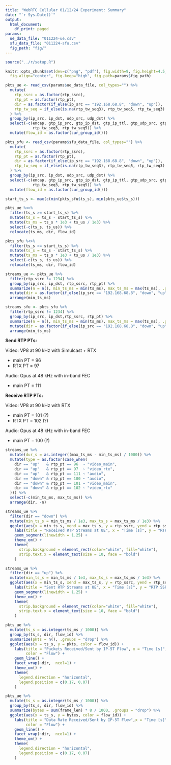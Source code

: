 ```yaml
---
title: "WebRTC Cellular 01/12/24 Experiment: Summary"
date: "`r Sys.Date()`"
output:
  html_document:
    df_print: paged
params:
  ue_data_file: "011224-ue.csv"
  sfu_data_file: "011224-sfu.csv"
  fig_path: "fig/"
---
```


```R
source("../r/setup.R")

knitr::opts_chunk$set(dev=c("png", "pdf"), fig.width=9, fig.height=4.5,
  fig.align="center", fig.keep="high", fig.path=params$fig_path) 
```

```r
pkts_ue <- read_csv(params$ue_data_file, col_types="") %>%
  mutate(
    rtp_ssrc = as.factor(rtp_ssrc),
    rtp_pt = as.factor(rtp_pt),
    dir = as.factor(if_else(ip_src == "192.168.68.8", "down", "up")),
    rtp_tw_seq = if_else(is.na(rtp_tw_seq3), rtp_tw_seq5, rtp_tw_seq3)
  ) %>%
  group_by(ip_src, ip_dst, udp_src, udp_dst) %>%
  select(-c(encap, gtp_ip_src, gtp_ip_dst, gtp_ip_ttl, gtp_udp_src, gtp_udp_dst, ip_ttl,
            rtp_tw_seq3, rtp_tw_seq5)) %>%
  mutate(flow_id = as.factor(cur_group_id()))

pkts_sfu <- read_csv(params$sfu_data_file, col_types="") %>%
  mutate(
    rtp_ssrc = as.factor(rtp_ssrc),
    rtp_pt = as.factor(rtp_pt),
    dir = as.factor(if_else(ip_src == "192.168.68.8", "down", "up")),
    rtp_tw_seq = if_else(is.na(rtp_tw_seq3), rtp_tw_seq5, rtp_tw_seq3)
  ) %>%
  group_by(ip_src, ip_dst, udp_src, udp_dst) %>%
  select(-c(encap, gtp_ip_src, gtp_ip_dst, gtp_ip_ttl, gtp_udp_src, gtp_udp_dst, ip_ttl,
            rtp_tw_seq3, rtp_tw_seq5)) %>%
  mutate(flow_id = as.factor(cur_group_id()))

start_ts_s <- max(c(min(pkts_sfu$ts_s), min(pkts_ue$ts_s)))

pkts_ue %<>%
  filter(ts_s >= start_ts_s) %>%
  mutate(ts_s = ts_s - start_ts_s) %>%
  mutate(ts_ms = ts_s * 1e3 + ts_us / 1e3) %>%
  select(-c(ts_s, ts_us)) %>%
  relocate(ts_ms, dir, flow_id)

pkts_sfu %<>%
  filter(ts_s >= start_ts_s) %>%
  mutate(ts_s = ts_s - start_ts_s) %>%
  mutate(ts_ms = ts_s * 1e3 + ts_us / 1e3) %>%
  select(-c(ts_s, ts_us)) %>%
  relocate(ts_ms, dir, flow_id)
```

```r
streams_ue <- pkts_ue %>%
  filter(rtp_ssrc != 1234) %>%
  group_by(ip_src, ip_dst, rtp_ssrc, rtp_pt) %>%
  summarize(n = n(), min_ts_ms = min(ts_ms), max_ts_ms = max(ts_ms), .groups = "drop") %>%
  mutate(dir = as.factor(if_else(ip_src == "192.168.68.8", "down", "up"))) %>%
  arrange(min_ts_ms)

streams_sfu <- pkts_sfu %>%
  filter(rtp_ssrc != 1234) %>%
  group_by(ip_src, ip_dst,rtp_ssrc, rtp_pt) %>%
  summarize(n = n(), min_ts_ms = min(ts_ms), max_ts_ms = max(ts_ms), .groups = "drop") %>%
  mutate(dir = as.factor(if_else(ip_src == "192.168.68.8", "down", "up"))) %>%
  arrange(min_ts_ms)
```

**Send RTP PTs:**

Video: VP8 at 90 kHz with Simulcast + RTX

-   main PT = 96
-   RTX PT = 97

Audio: Opus at 48 kHz with in-band FEC 

-  main PT = 111

**Receive RTP PTs:**

Video: VP8 at 90 kHz with RTX

-   main PT = 101 (?)
-   RTX PT = 102 (?)

Audio: Opus at 48 kHz with in-band FEC

-   main PT = 100 (?)

```r
streams_ue %>%
  mutate(dur_s = as.integer((max_ts_ms - min_ts_ms) / 1000)) %>%
  mutate(type = as.factor(case_when(
    dir == "up"   & rtp_pt == 96  ~ "video_main",
    dir == "up"   & rtp_pt == 97  ~ "video_rtx",
    dir == "up"   & rtp_pt == 111 ~ "audio",
    dir == "down" & rtp_pt == 100 ~ "audio",
    dir == "down" & rtp_pt == 101 ~ "video_main",
    dir == "down" & rtp_pt == 102 ~ "video_rtx"
  ))) %>%
  select(-c(min_ts_ms, max_ts_ms)) %>%
  arrange(dir, -n)
```

```r
streams_ue %>%
  filter(dir == "down") %>%
  mutate(min_ts_s = min_ts_ms / 1e3, max_ts_s = max_ts_ms / 1e3) %>%
  ggplot(aes(x = min_ts_s, xend = max_ts_s, y = rtp_ssrc, yend = rtp_ssrc, color = rtp_pt)) +
    labs(title = "Received RTP Streams at UE", x = "Time [s]", y = "RTP SSRC", color = "RTP PT") +
    geom_segment(linewidth = 1.25) +
    theme_om() +
    theme(
      strip.background = element_rect(color="white", fill="white"),
      strip.text.x = element_text(size = 10, face = "bold")
    )
```

```r
streams_ue %>%
  filter(dir == "up") %>%
  mutate(min_ts_s = min_ts_ms / 1e3, max_ts_s = max_ts_ms / 1e3) %>%
  ggplot(aes(x = min_ts_s, xend = max_ts_s, y = rtp_ssrc, yend = rtp_ssrc, color = rtp_pt)) +
    labs(title = "Sent RTP Streams at UE", x = "Time [s]", y = "RTP SSRC", color = "RTP PT") +
    geom_segment(linewidth = 1.25) +
    theme_om() +
    theme(
      strip.background = element_rect(color="white", fill="white"),
      strip.text.x = element_text(size = 10, face = "bold")
    )
```

```r
pkts_ue %>%
  mutate(ts_s = as.integer(ts_ms / 1000)) %>%
  group_by(ts_s, dir, flow_id) %>%
  summarize(pkts = n(), .groups = "drop") %>%
  ggplot(aes(x = ts_s, y = pkts, color = flow_id)) +
    labs(title = "Packets Received/Sent by IP-5T Flow", x = "Time [s]", y = "Packets/s",
         color = "Flow") +
    geom_line() +
    facet_wrap(~dir,  ncol=1) +
    theme_om() +
    theme(
      legend.direction = "horizontal",
      legend.position = c(0.17, 0.07)
    )
```

```r
pkts_ue %>%
  mutate(ts_s = as.integer(ts_ms / 1000)) %>%
  group_by(ts_s, dir, flow_id) %>%
  summarize(bytes = sum(frame_len) * 8 / 1000, .groups = "drop") %>%
  ggplot(aes(x = ts_s, y = bytes, color = flow_id)) +
    labs(title = "Data Rate Received/Sent by IP-5T Flow",x = "Time [s]", y = "Data Rate [KBit/s]", 
         color = "Flow") +
    geom_line() +
    facet_wrap(~dir,  ncol=1) +
    theme_om() +
    theme(
      legend.direction = "horizontal",
      legend.position = c(0.17, 0.07)
    )
```
